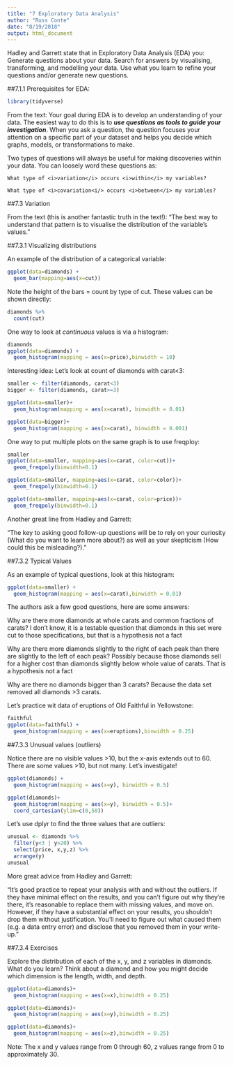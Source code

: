 ```yaml
---
title: "7 Exploratory Data Analysis"
author: "Russ Conte"
date: "8/19/2018"
output: html_document
---
```


Hadley and Garrett state that in Exploratory Data Analysis (EDA) you:
      Generate questions about your data.
      Search for answers by visualising, transforming, and modelling your data.
      Use what you learn to refine your questions and/or generate new questions.

##7.1.1 Prerequisites for EDA:

```r
library(tidyverse)
```

From the text: Your goal during EDA is to develop an understanding of your data. The easiest way to do this is to <i><b>use questions as tools to guide your investigation</i></b>. When you ask a question, the question focuses your attention on a specific part of your dataset and helps you decide which graphs, models, or transformations to make.

Two types of questions will always be useful for making discoveries within your data. You can loosely word these questions as:

    What type of <i>variation</i> occurs <i>within</i> my variables?

    What type of <i>covariation<i/> occurs <i>between</i> my variables?

##7.3 Variation

From the text (this is another fantastic truth in the text!): "The best way to understand that pattern is to visualise the distribution of the variable’s values."

##7.3.1 Visualizing distributions

An example of the distribution of a categorical variable:

```r
ggplot(data=diamonds) +
  geom_bar(mapping=aes(x=cut))
```

Note the height of the bars = count by type of cut. These values can be shown directly:

```r
diamonds %>% 
  count(cut)
```

One way to look at <i>continuous</i> values is via a histogram:

```r
diamonds
ggplot(data=diamonds) +
  geom_histogram(mapping = aes(x=price),binwidth = 10)
```

Interesting idea: Let's look at count of diamonds with carat<3:

```r
smaller <- filter(diamonds, carat<3)
bigger <- filter(diamonds, carat>=3)

ggplot(data=smaller)+
  geom_histogram(mapping = aes(x=carat), binwidth = 0.01)

ggplot(data=bigger)+
  geom_histogram(mapping = aes(x=carat), binwidth = 0.001)
```

One way to put multiple plots on the same graph is to use freqploy:

```r
smaller
ggplot(data=smaller, mapping=aes(x=carat, color=cut))+
  geom_freqpoly(binwidth=0.1)

ggplot(data=smaller, mapping=aes(x=carat, color=color))+
  geom_freqpoly(binwidth=0.1)

ggplot(data=smaller, mapping=aes(x=carat, color=price))+
  geom_freqpoly(binwidth=0.1)
```

Another great line from Hadley and Garrett:

"The key to asking good follow-up questions will be to rely on your curiosity (What do you want to learn more about?) as well as your skepticism (How could this be misleading?)."

##7.3.2 Typical Values

As an example of typical questions, look at this histogram:

```r
ggplot(data=smaller) +
  geom_histogram(mapping = aes(x=carat),binwidth = 0.01)
```

The authors ask a few good questions, here are some answers:

Why are there more diamonds at whole carats and common fractions of carats?
I don't know, it is a testable question that diamonds in this set were cut to those specifications, but that is a hypothesis not a fact

Why are there more diamonds slightly to the right of each peak than there are slightly to the left of each peak?
Possibly because those diamonds sell for a higher cost than diamonds slightly below whole value of carats. That is a hypothesis not a fact

Why are there no diamonds bigger than 3 carats?
Because the data set removed all diamonds >3 carats.

Let's practice wit data of eruptions of Old Faithful in Yellowstone:

```r
faithful
ggplot(data=faithful) +
  geom_histogram(mapping = aes(x=eruptions),binwidth = 0.25)
```

##7.3.3 Unusual values (outliers)

Notice there are no visible values >10, but the x-axis extends out to 60. There are some values >10, but not many. Let's investigate!

```r
ggplot(diamonds) +
  geom_histogram(mapping = aes(x=y), binwidth = 0.5)
```

```r
ggplot(diamonds)+
  geom_histogram(mapping = aes(x=y), binwidth = 0.5)+
  coord_cartesian(ylim=c(0,50))
```

Let's use dplyr to find the three values that are outliers:

```r
unusual <- diamonds %>% 
  filter(y<3 | y>20) %>% 
  select(price, x,y,z) %>% 
  arrange(y)
unusual
```

More great advice from Hadley and Garrett:

"It’s good practice to repeat your analysis with and without the outliers. If they have minimal effect on the results, and you can’t figure out why they’re there, it’s reasonable to replace them with missing values, and move on. However, if they have a substantial effect on your results, you shouldn’t drop them without justification. You’ll need to figure out what caused them (e.g. a data entry error) and disclose that you removed them in your write-up."

##7.3.4 Exercises

Explore the distribution of each of the x, y, and z variables in diamonds. What do you learn? Think about a diamond and how you might decide which dimension is the length, width, and depth.

```r
ggplot(data=diamonds)+
  geom_histogram(mapping = aes(x=x),binwidth = 0.25)

ggplot(data=diamonds)+
  geom_histogram(mapping = aes(x=y),binwidth = 0.25)

ggplot(data=diamonds)+
  geom_histogram(mapping = aes(x=z),binwidth = 0.25)

```

Note: The x and y values range from 0 through 60, z values range from 0 to approximately 30.

